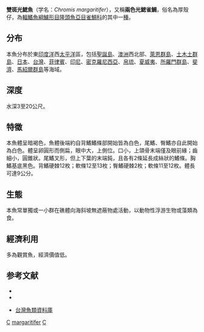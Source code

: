 {{Speciesbox
| taxon = Chromis margaritifer
| image = ShikokuSDfin.jpg
| status = NE
| binomial_authority = [[Fowler|Fowler]], 1946
| synonyms = *''Chromis dimidiatus margaritifer''<br /><small>Fowler, 1946</small>
}}
'''雙斑光鰓魚'''（学名：''Chromis margaritifer''），又稱'''兩色光鰓雀鯛'''，俗名為厚殼仔，為[[輻鰭魚綱|輻鰭魚綱]][[鱸形目|鱸形目]][[隆頭魚亞目|隆頭魚亞目]][[雀鯛科|雀鯛科]]的其中一[[種|種]]。

==分布==
本魚分布於東[[印度洋|印度洋]]西[[太平洋|太平洋]]區，包括[[聖誕島|聖誕島]]、[[澳洲|澳洲]]西北部、[[萊恩群島|萊恩群島]]、[[土木土群島|土木土群島]]、[[日本|日本]]、[[台灣|台灣]]、[[菲律賓|菲律賓]]、[[印尼|印尼]]、[[密克羅尼西亞|密克羅尼西亞]]、[[帛琉|帛琉]]、[[夏威夷|夏威夷]]、[[所羅門群島|所羅門群島]]、[[斐濟|斐濟]]、[[馬紹爾群島|馬紹爾群島]]等海域。

==深度==
水深3至20公尺。

==特徵==
本魚體呈暗褐色，魚體後端約自背鰭鰭條部開始皆為白色，尾鰭、臀鰭亦自此開始為白色。體呈卵圓形而側扁，眼中大，上側位。口小，上頜骨末端僅及眼前緣；齒細小，圓錐狀。尾鰭叉形，但上下葉的末端鈍，且各有2條延長成絲狀的鰭條。胸鰭基底黑色。背鰭硬棘12枚；軟條12至13枚；臀鰭硬棘2枚；軟條11至12枚。體長可達9公分。

==生態==
本魚常單獨或一小群在礁體向海斜坡無遮蔽物處活動，以動物性浮游生物或藻類為食。

==經濟利用==
多為觀賞魚，經濟價值低。

==参考文献==
{{refbegin}}
* {{cite web| url =http://www.bioinfo.cn/db05/BjdwSpecies.php?action=view&id=7903| title =二色光鳃鱼| work =中国动物物种编目数据库| publisher =中国科学院微生物研究所| author =中国科学院动物研究所| accessdate =2009-04-16| deadurl =yes| archiveurl =https://web.archive.org/web/20141110003248/http://www.bioinfo.cn/db05/BjdwSpecies.php?action=view&id=7903| archivedate =2014-11-10}}
* {{TaiBNET| zh=兩色光鰓雀鯛 | id=382339 | binomial=Chromis margaritifer | authority=Fowler, 1946 | var= | accessdate=2013-01-24}}
{{refend}}
*[http://fishdb.sinica.edu.tw/ 台灣魚類資料庫] {{Wayback|url=http://fishdb.sinica.edu.tw/ |date=20160304193340 }}
{{Taxonbar|from=Q2499461}}

[[Category:觀賞魚|C]]
[[Category:光鰓魚屬|margaritifer]]
[[Category:1946年描述的鱼类|C]]